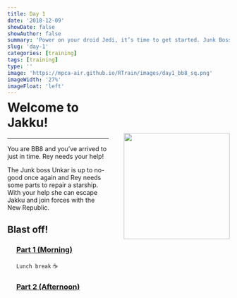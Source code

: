 ```yaml
---
title: Day 1
date: '2018-12-09'
showDate: false
showAuthor: false
summary: 'Power on your droid Jedi, it’s time to get started. Junk Boss Plutt is up to no-good once again and we’ve got scrap to find...'
slug: 'day-1'
categories: [training]
tags: [training]
type: ''
image: 'https://mpca-air.github.io/RTrain/images/day1_bb8_sq.png' 
imageWidth: '27%'
imageFloat: 'left'
---
```



![](../images/day1_bb8_sq.png){width="240" style="float: right; margin-left: 34px; margin-top: 70px; margin-bottom: 64px;"}

<h1 style="margin-top:-5px;"> Welcome to Jakku! </h1>
<hr>

You are BB8 and you've arrived to just in time. Rey needs your help!

The Junk boss Unkar is up to no-good once again and Rey needs some parts to repair a starship. With your help she can escape Jakku and join forces with the New Republic. 


## Blast off!

<div style="margin-left: 4%;">

### <i class="fa fa-rocket" style="font-size:24px"></i> [Part 1 (Morning)](../page/day1_am.html) 

`Lunch break` <i class="fa fa-utensils"></i> ☕

### <i class="fa fa-rocket" style="font-size:24px"></i> [Part 2 (Afternoon)](../page/day1_pm.html) 

</div>
<br>

